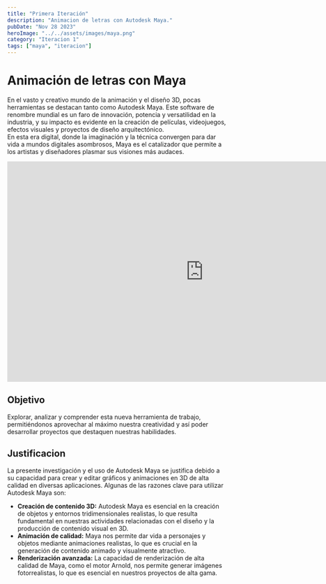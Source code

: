```yaml
---
title: "Primera Iteración"
description: "Animacion de letras con Autodesk Maya."
pubDate: "Nov 28 2023"
heroImage: "../../assets/images/maya.png"
category: "Iteracion 1"
tags: ["maya", "iteracion"]
---
```


# Animación de letras con Maya

En el vasto y creativo mundo de la animación y el diseño 3D, pocas herramientas se destacan tanto como Autodesk Maya. Este software de renombre mundial es un faro de innovación, potencia y versatilidad en la industria, y su impacto es evidente en la creación de películas, videojuegos, efectos visuales y proyectos de diseño arquitectónico.<br />
En esta era digital, donde la imaginación y la técnica convergen para dar vida a mundos digitales asombrosos, Maya es el catalizador que permite a los artistas y diseñadores plasmar sus visiones más audaces.

<iframe
    class="mx-auto px-auto"
    width="900"
    height="506"
    src="https://www.youtube.com/embed/wVySjPdM4J4?si=VxlXawCkjoEJz9PN"
    title="Animacion de Letras"
    frameborder="0"
    allow="accelerometer; autoplay; encrypted-media; gyroscope"
    allowfullscreen
></iframe>

## Objetivo
Explorar, analizar y comprender esta nueva herramienta de trabajo, permitiéndonos
aprovechar al máximo nuestra creatividad y así poder desarrollar proyectos que
destaquen nuestras habilidades.
## Justificacion
La presente investigación y el uso de Autodesk Maya se justifica debido a su capacidad
para crear y editar gráficos y animaciones en 3D de alta calidad en diversas
aplicaciones. Algunas de las razones clave para utilizar Autodesk Maya son:
* <strong>Creación de contenido 3D:</strong> Autodesk Maya es esencial en la creación de objetos y
entornos tridimensionales realistas, lo que resulta fundamental en nuestras actividades
relacionadas con el diseño y la producción de contenido visual en 3D.
* <strong>Animación de calidad:</strong> Maya nos permite dar vida a personajes y objetos mediante
animaciones realistas, lo que es crucial en la generación de contenido animado y
visualmente atractivo.
* <strong>Renderización avanzada:</strong> La capacidad de renderización de alta calidad de Maya,
como el motor Arnold, nos permite generar imágenes fotorrealistas, lo que es esencial
en nuestros proyectos de alta gama.